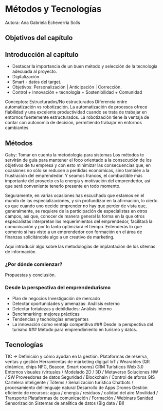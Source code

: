 # Métodos y Tecnologías
Autora: Ana Gabriela Echeverría Solís

## Objetivos del capítulo

## Introducción al capítulo

* Destacar la importancia de un buen método y selección de la tecnología adecuada al proyecto.
* Digitalización 
* Smart - datos del target.
* Objetivos: Personalización | Anticipación | Corrección.
* Control + Innovación + tecnología + Sostenibilidad + Comunidad

Conceptos: Estructurados/No estructurados
Diferencia entre automatización vs robotización. 
La automatización de procesos ofrece fiabilidad y una excelente productividad cuando se trata de trabajar en entornos fuertemente estructurados. La robotización tiene la ventaja de contar con autonomía de decisión, permitiendo trabajar en entornos cambiantes. 

## Métodos
Gaby: Tomar en cuenta la metodología para sistemas
Los métodos te servirán de guía para mantener el foco orientado a la consecución de los objetivos de tu empresa y  con esto minimizar las consecuencias que,  en ocasiones no sólo se reducen a perdidas económicas, sino también a la frustración del emprendedor. Y seamos francos, el combustible más importante del proyecto es la energía y motivación del emprendedor, así que será conveniente tenerlo presente en todo momento. 

Seguramente, en varias ocasiones has escuchado que estamos en el mundo de las especializaciones, y sin profundizar en la afirmación, lo cierto es que cuando uno decide emprender no hay que perder de vista que, generalmente, se requiere de la participación de especialistas en otros campos, así que, conocer de manera general la forma en la que otros especialistas interpretan los requerimientos del emprendedor, facilitará la comunicación y por lo tanto optimziará el tiempo. Entenderás lo que comento si has visto a un emprendedor con formación en el área de finanzas solicitándole algo a un creativo de marketing.

Aquí introducir algo sobre las metodologías de implantación de los sitemas de información. 



### ¿Por dónde comienzar?
Propuestas y conclusión.

### Desde la perspectiva del emprendedurismo
* Plan de negocios
 Investigación de mercado
* Detectar oportunidades y amenazas: Análisis externo
* Detectar fortalezas y debildiades: Análisis interno
* Benchmarking: mejores prácticas
* Tendencias y tecnologías emergentes
* La innovación como ventaja competitiva
### Desde la perspectiva del turismo
### Método para emprendimiento en turismo y datos.

## Tecnologías

TIC -> Definición y cómo ayudan en la gestión.
Plataformas de reserva, ventas y gestión
Herramientas de márketing digigal
IoT / Wearables (QR dinámico, chips NFC, Beacon, Smart rooms)
CRM Turísticos
Web 3.0
Entornos visuales /virtuales / Modelado 2D / 3D / Metaverso
Soluciones HW / SW
Proveedores de datos
Seguridad / Blockchain / Control de aforos
GIS 
Cartelera inteligente / Tótems / Señalización turística
Chatbots / procesamiento del lenguaje natural
Desarrollo de Apps
Drones
Gestión eficiente de recursos: agua / energía / residuos / calidad del aire
Movilidad / Transporte
Plataformas de comunicación / Formación / Webinars
Sanidad
Sensorización
Sistemas de analítica de datos (Big data / BI)
